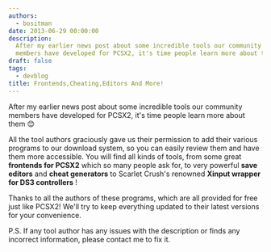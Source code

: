 ```yaml
---
authors:
  - bositman
date: 2013-06-29 00:00:00
description:
  After my earlier news post about some incredible tools our community
  members have developed for PCSX2, it's time people learn more about them
draft: false
tags:
  - devblog
title: Frontends,Cheating,Editors And More!
---
```


After my earlier news post about some
incredible tools our community members have developed for PCSX2, it's
time people learn more about them
😊

<!-- truncate -->

All the tool authors graciously gave us their permission to add their
various programs to our download system, so you can easily review them
and have them more accessible. You will find all kinds of tools, from
some great **frontends for PCSX2** which so many people ask for, to very
powerful **save editors** and **cheat generators** to Scarlet Crush's
renowned **Xinput wrapper for DS3 controllers** !

Thanks to all the authors of these programs, which are all provided for
free just like PCSX2! We'll try to keep everything updated to their
latest versions for your convenience.

P.S. If any tool author has any issues with the description or finds any
incorrect information, please contact me to fix it.
